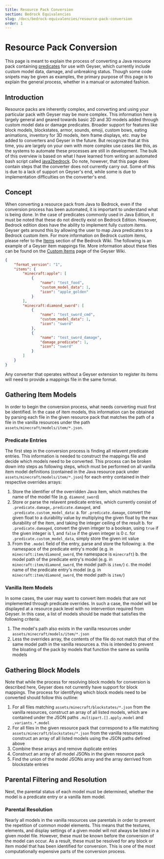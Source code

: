 ---
title: Resource Pack Conversion
section: Bedrock Equivalencies
slug: /docs/bedrock-equivalencies/resource-pack-conversion
order: 1
---

# Resource Pack Conversion

This page is meant to explain the process of converting a Java resource pack containing [predicates](/docs/basics/predicates) for use with Geyser, which currently include custom model data, damage, and unbreaking status. Though some code snipets may be given as examples, the primary purpose of this page is to explain the general process, whether in a manual or automated fashion.

## Introduction

Resource packs are inherently complex, and converting and using your particular pack with Geyser may be more complex. This information here is largely general and geared towards basic 2D and 3D models added through custom model data or damage predicates. Broader support for features like block models, blockstates, armor, sounds, emoji, custom bows, eating animations, inventory for 3D models, item frame displays, etc. may be added to converters and Geyser in the future. But recognize that at this time, you are largely on your own with more complex use cases like this, as the systems to automate these processes are still in development. The bulk of this overview is based on what I have learned from writing an automated bash script called [java2bedrock](https://github.com/Kas-tle/java2bedrock.sh). Do note, however, that this page does contain steps that the converter does not currently carry out. Some of this is due to a lack of support on Geyser's end, while some is due to implementation difficulties on the converter's end.

## Concept

When converting a resource pack from Java to Bedrock, even if the conversion process has been automated, it is important to understand what is being done. In the case of predicates commonly used in Java Edition, it must be noted that these do not directly exist on Bedrock Edition. However, Bedrock edition does have the ability to implement fully custom items. Geyser gets around this by allowing the user to map Java predicates to a Bedrock custom item. For more information on Bedrock custom items, please refer to the [Items](https://wiki.bedrock.dev/items/items-intro.html) section of the Bedrock Wiki. The following is an example of a Geyser item mappings file. More information about these files can be found on the [Custom Items](https://wiki.geysermc.org/geyser/custom-items/) page of the Geyser Wiki.

```json highlights={4} title={./custom_mappings/geyser_mappings.json}
{
    "format_version": "1",
    "items": {
        "minecraft:apple": [
            {
                "name": "test_food",
                "custom_model_data": 1,
                "icon": "apple_golden"
            }
        ],
        "minecraft:diamond_sword": [
            {
                "name": "test_sword_cmd",
                "custom_model_data": 1,
                "icon": "sword"
            },
            {
                "name": "test_sword_damage",
                "damage_predicate": 1,
                "icon": "sword"
            }
        ]
    }
}
```

Any converter that operates without a Geyser extension to register its items will need to provide a mappings file in the same format.

## Gathering Item Models

In order to begin the conversion process, what needs converting must first be identified. In the case of item models, this information can be obtained by parsing each file in the given resource pack that matches the path of a file in the vanilla resources under the path `assets/minecraft/models/item/*.json`.

### Predicate Entries

The first step in the conversion process is finding all relavent predicate entries. This information is needed to construct the mappings file and decide which models need to be converted. This process can be broken down into steps as following steps, which must be performed on all vanilla item model definitions (contained in the Java resource pack under `assets/minecraft/models/item/*.json`) for each entry contained in their respective overrides arrays:

1. Store the identifier of the overridden Java item, which matches the name of the model file (e.g. `diamond_sword`)
2. Store or parse the relavent predicate entries, which currently consist of `.predicate.damage`,`.predicate.damaged`, and `.predicate.custom_model_data`:
    a. for `.predicate.damage`, convert the given float to a durability value by multiplying the given float by the max durability of the item, and taking the integer ceiling of the result
    b. for `.predicate.damaged`, convert the given integer to a boolean, using `true` if the given integer is 1, and `false` if the given integer is 0
    c. for `.predicate.custom_model_data`, simply store the given int value
3. From the `.model` field of the entry, parse and store the following:
    a. the namespace of the predicate entry's model (e.g. in `minecraft:item/diamond_sword`, the namespace is `minecraft`)
    b. the model path of the predicate entry's model (e.g. in `minecraft:item/diamond_sword`, the model path is `item/`)
    c. the model name of the predicate entry's model (e.g. in `minecraft:item/diamond_sword`, the model path is `item/`)

### Vanilla Item Models

In some cases, the user may want to convert item models that are not implemented through predicate overrides. In such a case, the model will be displayed at a resource pack level with no intervention required from Geyser. In this case, a list of models should be made that satisfies the following criteria:

1. The model's path also exists in the vanilla resources under `assets/minecraft/models/item/*.json`
2. Less the overrides array, the contents of the file do not match that of the same model path in the vanilla resources
    a. this is intended to prevent the bloating of the pack by models that function the same as vanilla models

## Gathering Block Models

Note that while the process for resolving block models for conversion is described here, Geyser does not currently have support for block mappings. The process for identifying which block models need to be converted should follow this outline:

1. For all files matching `assets/minecraft/blockstates/*.json` from the vanilla resources, construct an array of all listed models, which are contained under the JSON paths `.multipart.[].apply.model` and `.variants.*.model`
2. For all files in the given resource pack that correspond to a file matching `assets/minecraft/blockstates/*.json` from the vanilla resources construct an array of all listed models using the JSON paths defined above
3. Combine these arrays and remove duplicate entries
4. Construct an array of all model JSONs in the given resource pack
5. Find the union of the model JSONs array and the array derrived from blockstate entries

## Parental Filtering and Resolution

Next, the parental status of each model must be determined, whether the model is a predicate entry or a vanilla item model.

### Parental Resolution

Nearly all models in the vanilla resources use parentals in order to prevent the repetition of common model elements. This means that the textures, elements, and display settings of a given model will not always be listed in a given model file. However, these must be known before the conversion of the model can occur. As a result, these must be resolved for any block or item model that has been identified for conversion. This is one of the most computationally expensive parts of the conversion process.